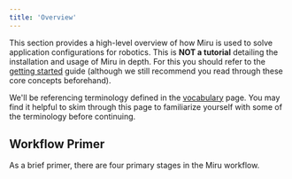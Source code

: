 ```yaml
---
title: 'Overview'
---
```



This section provides a high-level overview of how Miru is used to solve application configurations for robotics. This is **NOT a tutorial** detailing the installation and usage of Miru in depth. For this you should refer to the [getting started](/pages/getting-started/install-cli) guide (although we still recommend you read through these core concepts beforehand). 

We'll be referencing terminology defined in the [vocabulary](/pages/vocabulary) page. You may find it helpful to skim through this page to familiarize yourself with some of the terminology before continuing.

## Workflow Primer

As a brief primer, there are four primary stages in the Miru workflow.

<MiruWorkflowOverview />

